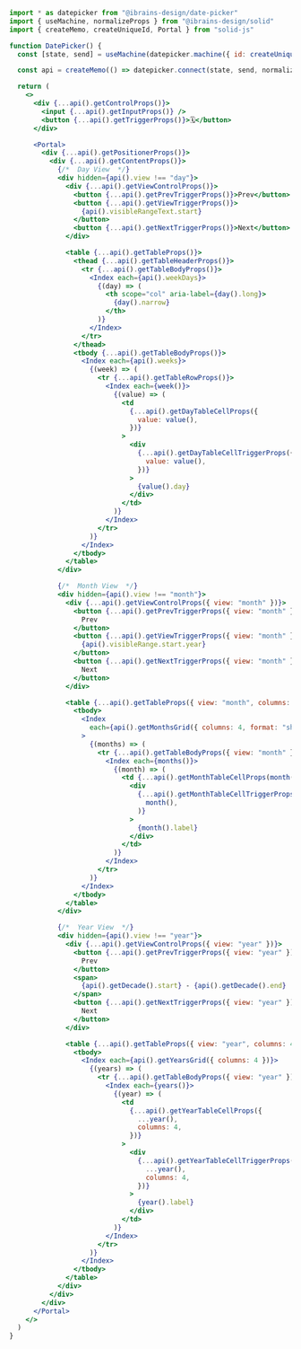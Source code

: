 ```jsx
import * as datepicker from "@ibrains-design/date-picker"
import { useMachine, normalizeProps } from "@ibrains-design/solid"
import { createMemo, createUniqueId, Portal } from "solid-js"

function DatePicker() {
  const [state, send] = useMachine(datepicker.machine({ id: createUniqueId() }))

  const api = createMemo(() => datepicker.connect(state, send, normalizeProps))

  return (
    <>
      <div {...api().getControlProps()}>
        <input {...api().getInputProps()} />
        <button {...api().getTriggerProps()}>🗓</button>
      </div>

      <Portal>
        <div {...api().getPositionerProps()}>
          <div {...api().getContentProps()}>
            {/*  Day View  */}
            <div hidden={api().view !== "day"}>
              <div {...api().getViewControlProps()}>
                <button {...api().getPrevTriggerProps()}>Prev</button>
                <button {...api().getViewTriggerProps()}>
                  {api().visibleRangeText.start}
                </button>
                <button {...api().getNextTriggerProps()}>Next</button>
              </div>

              <table {...api().getTableProps()}>
                <thead {...api().getTableHeaderProps()}>
                  <tr {...api().getTableBodyProps()}>
                    <Index each={api().weekDays}>
                      {(day) => (
                        <th scope="col" aria-label={day().long}>
                          {day().narrow}
                        </th>
                      )}
                    </Index>
                  </tr>
                </thead>
                <tbody {...api().getTableBodyProps()}>
                  <Index each={api().weeks}>
                    {(week) => (
                      <tr {...api().getTableRowProps()}>
                        <Index each={week()}>
                          {(value) => (
                            <td
                              {...api().getDayTableCellProps({
                                value: value(),
                              })}
                            >
                              <div
                                {...api().getDayTableCellTriggerProps({
                                  value: value(),
                                })}
                              >
                                {value().day}
                              </div>
                            </td>
                          )}
                        </Index>
                      </tr>
                    )}
                  </Index>
                </tbody>
              </table>
            </div>

            {/*  Month View  */}
            <div hidden={api().view !== "month"}>
              <div {...api().getViewControlProps({ view: "month" })}>
                <button {...api().getPrevTriggerProps({ view: "month" })}>
                  Prev
                </button>
                <button {...api().getViewTriggerProps({ view: "month" })}>
                  {api().visibleRange.start.year}
                </button>
                <button {...api().getNextTriggerProps({ view: "month" })}>
                  Next
                </button>
              </div>

              <table {...api().getTableProps({ view: "month", columns: 4 })}>
                <tbody>
                  <Index
                    each={api().getMonthsGrid({ columns: 4, format: "short" })}
                  >
                    {(months) => (
                      <tr {...api().getTableBodyProps({ view: "month" })}>
                        <Index each={months()}>
                          {(month) => (
                            <td {...api().getMonthTableCellProps(month())}>
                              <div
                                {...api().getMonthTableCellTriggerProps(
                                  month(),
                                )}
                              >
                                {month().label}
                              </div>
                            </td>
                          )}
                        </Index>
                      </tr>
                    )}
                  </Index>
                </tbody>
              </table>
            </div>

            {/*  Year View  */}
            <div hidden={api().view !== "year"}>
              <div {...api().getViewControlProps({ view: "year" })}>
                <button {...api().getPrevTriggerProps({ view: "year" })}>
                  Prev
                </button>
                <span>
                  {api().getDecade().start} - {api().getDecade().end}
                </span>
                <button {...api().getNextTriggerProps({ view: "year" })}>
                  Next
                </button>
              </div>

              <table {...api().getTableProps({ view: "year", columns: 4 })}>
                <tbody>
                  <Index each={api().getYearsGrid({ columns: 4 })}>
                    {(years) => (
                      <tr {...api().getTableBodyProps({ view: "year" })}>
                        <Index each={years()}>
                          {(year) => (
                            <td
                              {...api().getYearTableCellProps({
                                ...year(),
                                columns: 4,
                              })}
                            >
                              <div
                                {...api().getYearTableCellTriggerProps({
                                  ...year(),
                                  columns: 4,
                                })}
                              >
                                {year().label}
                              </div>
                            </td>
                          )}
                        </Index>
                      </tr>
                    )}
                  </Index>
                </tbody>
              </table>
            </div>
          </div>
        </div>
      </Portal>
    </>
  )
}
```
